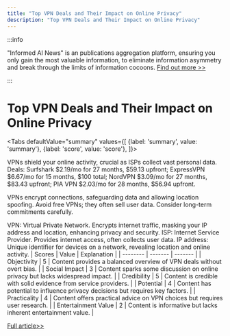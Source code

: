 ```yaml
---
title: "Top VPN Deals and Their Impact on Online Privacy"
description: "Top VPN Deals and Their Impact on Online Privacy"
---
```



:::info

"Informed AI News" is an publications aggregation platform, ensuring you only gain the most valuable information, to eliminate information asymmetry and break through the limits of information cocoons.  [Find out more >>](/)

:::

# Top VPN Deals and Their Impact on Online Privacy


<Tabs
	defaultValue="summary"
	values={[
	{label: 'summary', value: 'summary'},
	{label: 'score', value: 'score'},
]}>
<TabItem value="summary">


VPNs shield your online activity, crucial as ISPs collect vast personal data. Deals: Surfshark $2.19/mo for 27 months, $59.13 upfront; ExpressVPN $6.67/mo for 15 months, $100 total; NordVPN $3.09/mo for 27 months, $83.43 upfront; PIA VPN $2.03/mo for 28 months, $56.94 upfront.

VPNs encrypt connections, safeguarding data and allowing location spoofing. Avoid free VPNs; they often sell user data. Consider long-term commitments carefully.

VPN: Virtual Private Network. Encrypts internet traffic, masking your IP address and location, enhancing privacy and security.
ISP: Internet Service Provider. Provides internet access, often collects user data.
IP address: Unique identifier for devices on a network, revealing location and online activity.
</TabItem>
<TabItem value="score">
	| Scores     | Value   | Explanation |
	| -------- | ------- | ------- |
	| Objectivity  | 5    | Content provides a balanced overview of VPN deals without overt bias.    |
	| Social Impact | 3     | Content sparks some discussion on online privacy but lacks widespread impact.    |
	| Credibility    | 5    | Content is credible with solid evidence from service providers.    |
	| Potential    | 4    | Content has potential to influence privacy decisions but requires key factors.    |
	| Practicality    | 4    | Content offers practical advice on VPN choices but requires user research.    |
	| Entertainment Value    | 2    | Content is informative but lacks inherent entertainment value.    |
</TabItem>
</Tabs>

[Full article>>](https://www.cnet.com/deals/best-vpn-sales-and-deals-right-now/#ftag=CAD590a51e)
